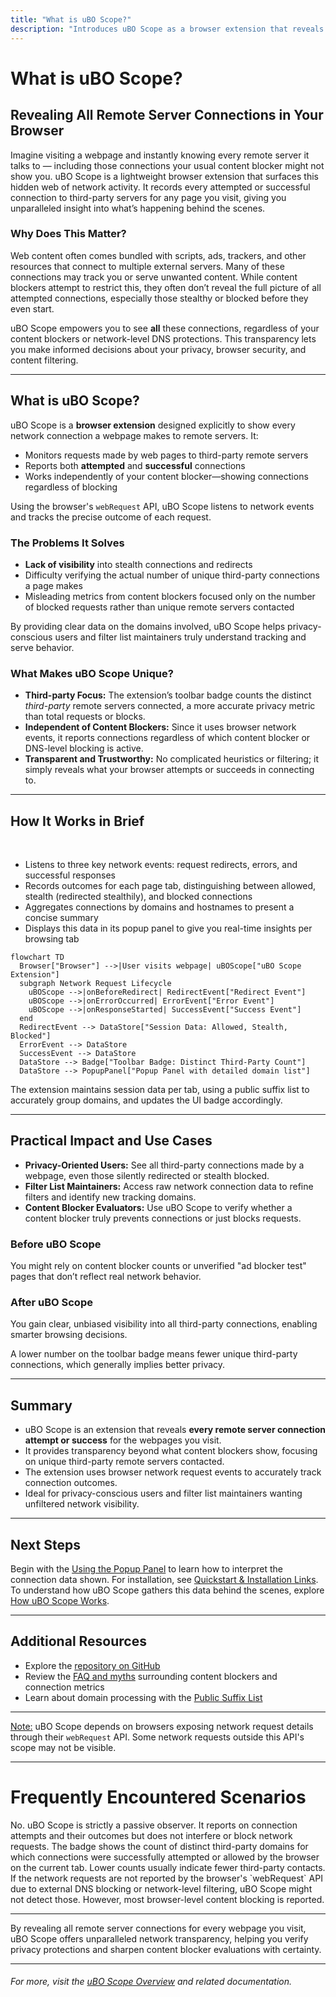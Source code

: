 ```yaml
---
title: "What is uBO Scope?"
description: "Introduces uBO Scope as a browser extension that reveals all remote server connections—both attempted and successful—for any visited web page. Highlights how this insight empowers privacy-conscious users and filter list maintainers to observe tracking activities regardless of installed content blockers."
---
```


# What is uBO Scope?

## Revealing All Remote Server Connections in Your Browser

Imagine visiting a webpage and instantly knowing every remote server it talks to — including those connections your usual content blocker might not show you. uBO Scope is a lightweight browser extension that surfaces this hidden web of network activity. It records every attempted or successful connection to third-party servers for any page you visit, giving you unparalleled insight into what’s happening behind the scenes.

### Why Does This Matter?

Web content often comes bundled with scripts, ads, trackers, and other resources that connect to multiple external servers. Many of these connections may track you or serve unwanted content. While content blockers attempt to restrict this, they often don’t reveal the full picture of all attempted connections, especially those stealthy or blocked before they even start.

uBO Scope empowers you to see **all** these connections, regardless of your content blockers or network-level DNS protections. This transparency lets you make informed decisions about your privacy, browser security, and content filtering.

---

## What is uBO Scope?

uBO Scope is a **browser extension** designed explicitly to show every network connection a webpage makes to remote servers. It:

- Monitors requests made by web pages to third-party remote servers
- Reports both **attempted** and **successful** connections
- Works independently of your content blocker—showing connections regardless of blocking

Using the browser's `webRequest` API, uBO Scope listens to network events and tracks the precise outcome of each request.

### The Problems It Solves

- **Lack of visibility** into stealth connections and redirects
- Difficulty verifying the actual number of unique third-party connections a page makes
- Misleading metrics from content blockers focused only on the number of blocked requests rather than unique remote servers contacted

By providing clear data on the domains involved, uBO Scope helps privacy-conscious users and filter list maintainers truly understand tracking and serve behavior.

### What Makes uBO Scope Unique?

- **Third-party Focus:** The extension’s toolbar badge counts the distinct *third-party* remote servers connected, a more accurate privacy metric than total requests or blocks.
- **Independent of Content Blockers:** Since it uses browser network events, it reports connections regardless of which content blocker or DNS-level blocking is active.
- **Transparent and Trustworthy:** No complicated heuristics or filtering; it simply reveals what your browser attempts or succeeds in connecting to.

---

## How It Works in Brief

​​
- Listens to three key network events: request redirects, errors, and successful responses
- Records outcomes for each page tab, distinguishing between allowed, stealth (redirected stealthily), and blocked connections
- Aggregates connections by domains and hostnames to present a concise summary
- Displays this data in its popup panel to give you real-time insights per browsing tab


```mermaid
flowchart TD
  Browser["Browser"] -->|User visits webpage| uBOScope["uBO Scope Extension"]
  subgraph Network Request Lifecycle
    uBOScope -->|onBeforeRedirect| RedirectEvent["Redirect Event"]
    uBOScope -->|onErrorOccurred| ErrorEvent["Error Event"]
    uBOScope -->|onResponseStarted| SuccessEvent["Success Event"]
  end
  RedirectEvent --> DataStore["Session Data: Allowed, Stealth, Blocked"]
  ErrorEvent --> DataStore
  SuccessEvent --> DataStore
  DataStore --> Badge["Toolbar Badge: Distinct Third-Party Count"]
  DataStore --> PopupPanel["Popup Panel with detailed domain list"]
```

The extension maintains session data per tab, using a public suffix list to accurately group domains, and updates the UI badge accordingly.

---

## Practical Impact and Use Cases

- **Privacy-Oriented Users:** See all third-party connections made by a webpage, even those silently redirected or stealth blocked.
- **Filter List Maintainers:** Access raw network connection data to refine filters and identify new tracking domains.
- **Content Blocker Evaluators:** Use uBO Scope to verify whether a content blocker truly prevents connections or just blocks requests.

### Before uBO Scope

You might rely on content blocker counts or unverified "ad blocker test" pages that don’t reflect real network behavior.

### After uBO Scope

You gain clear, unbiased visibility into all third-party connections, enabling smarter browsing decisions.

<Callout title='Tip'>A lower number on the toolbar badge means fewer unique third-party connections, which generally implies better privacy.</Callout>

---

## Summary

- uBO Scope is an extension that reveals **every remote server connection attempt or success** for the webpages you visit.
- It provides transparency beyond what content blockers show, focusing on unique third-party remote servers contacted.
- The extension uses browser network request events to accurately track connection outcomes.
- Ideal for privacy-conscious users and filter list maintainers wanting unfiltered network visibility.

---

## Next Steps

Begin with the [Using the Popup Panel](/overview/feature-glance/popup-overview) to learn how to interpret the connection data shown. For installation, see [Quickstart & Installation Links](/overview/feature-glance/quickstart-install). To understand how uBO Scope gathers this data behind the scenes, explore [How uBO Scope Works](/overview/architecture-concepts/how-it-works).


---

## Additional Resources

- Explore the [repository on GitHub](https://github.com/gorhill/uBO-Scope)
- Review the [FAQ and myths](https://github.com/gorhill/uBO-Scope#debunking-common-misconceptions) surrounding content blockers and connection metrics
- Learn about domain processing with the [Public Suffix List](http://publicsuffix.org/)


---

<u>Note:</u> uBO Scope depends on browsers exposing network request details through their `webRequest` API. Some network requests outside this API's scope may not be visible.


---

# Frequently Encountered Scenarios

<AccordionGroup title="Common Questions about uBO Scope">
<Accordion title="Does uBO Scope block any requests?">
No. uBO Scope is strictly a passive observer. It reports on connection attempts and their outcomes but does not interfere or block network requests.
</Accordion>
<Accordion title="How does the toolbar badge number work?">
The badge shows the count of distinct third-party domains for which connections were successfully attempted or allowed by the browser on the current tab. Lower counts usually indicate fewer third-party contacts.
</Accordion>
<Accordion title="Can uBO Scope detect connections blocked by DNS or external filters?">
If the network requests are not reported by the browser's `webRequest` API due to external DNS blocking or network-level filtering, uBO Scope might not detect those. However, most browser-level content blocking is reported.
</Accordion>
</AccordionGroup>

---

By revealing all remote server connections for every webpage you visit, uBO Scope offers unparalleled network transparency, helping you verify privacy protections and sharpen content blocker evaluations with certainty.


---

###### For more, visit the [uBO Scope Overview](../overview/product-intro/what-is-ubo-scope) and related documentation.

